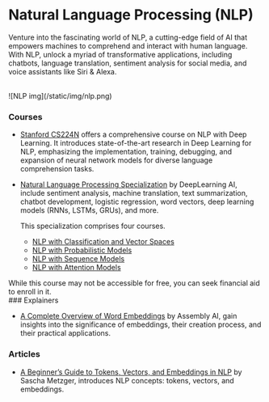 # Natural Language Processing (NLP)

Venture into the fascinating world of NLP, a cutting-edge field of AI that empowers machines to comprehend and interact with human language. With NLP, unlock a myriad of transformative applications, including chatbots, language translation, sentiment analysis for social media, and voice assistants like Siri & Alexa.

<br />
![NLP img](/static/img/nlp.png)

### Courses

- [Stanford CS224N](https://www.youtube.com/playlist?list=PLoROMvodv4rOSH4v6133s9LFPRHjEmbmJ) offers a comprehensive course on NLP with Deep Learning. It introduces state-of-the-art research in Deep Learning for NLP, emphasizing the implementation, training, debugging, and expansion of neural network models for diverse language comprehension tasks.

- [Natural Language Processing Specialization](https://www.deeplearning.ai/courses/natural-language-processing-specialization/) by DeepLearning AI, include sentiment analysis, machine translation, text summarization, chatbot development, logistic regression, word vectors, deep learning models (RNNs, LSTMs, GRUs), and more.

  This specialization comprises four courses.

  - [NLP with Classification and Vector Spaces](https://www.coursera.org/learn/classification-vector-spaces-in-nlp?specialization=natural-language-processing)
  - [NLP with Probabilistic Models](https://www.coursera.org/learn/probabilistic-models-in-nlp?specialization=natural-language-processing)
  - [NLP with Sequence Models](https://www.coursera.org/learn/sequence-models-in-nlp?specialization=natural-language-processing)
  - [NLP with Attention Models](https://www.coursera.org/learn/attention-models-in-nlp?specialization=natural-language-processing)

<Callout emoji="⚠️">
While this course may not be accessible for free, you can seek financial aid to enroll in it.
</Callout>

<br />
### Explainers

- [A Complete Overview of Word Embeddings](https://www.youtube.com/watch?v=5MaWmXwxFNQ) by Assembly AI, gain insights into the significance of embeddings, their creation process, and their practical applications.

### Articles

- [A Beginner’s Guide to Tokens, Vectors, and Embeddings in NLP](https://medium.com/@saschametzger/what-are-tokens-vectors-and-embeddings-how-do-you-create-them-e2a3e698e037) by Sascha Metzger, introduces NLP concepts: tokens, vectors, and embeddings.

